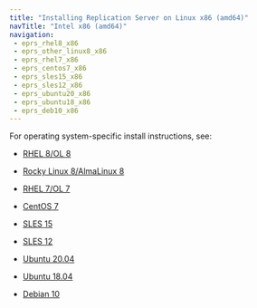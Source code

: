 ```yaml
---
title: "Installing Replication Server on Linux x86 (amd64)"
navTitle: "Intel x86 (amd64)"
navigation:
 - eprs_rhel8_x86
 - eprs_other_linux8_x86
 - eprs_rhel7_x86
 - eprs_centos7_x86
 - eprs_sles15_x86
 - eprs_sles12_x86
 - eprs_ubuntu20_x86
 - eprs_ubuntu18_x86
 - eprs_deb10_x86
---
```


For operating system-specific install instructions, see:

  - [RHEL 8/OL 8](eprs_rhel8_x86)

  - [Rocky Linux 8/AlmaLinux 8](eprs_other_linux8_x86)
  - [RHEL 7/OL 7](eprs_rhel7_x86)
  - [CentOS 7](eprs_centos7_x86)
  - [SLES 15](eprs_sles15_x86)
  - [SLES 12](eprs_sles12_x86)
  - [Ubuntu 20.04](eprs_ubuntu20_x86)
  - [Ubuntu 18.04](eprs_ubuntu18_x86)
  - [Debian 10](eprs_deb10_x86)
